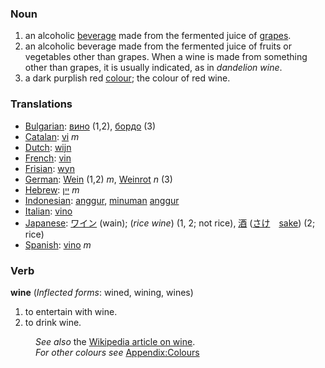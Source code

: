 ===Noun===
#an alcoholic [[beverage]] made from the fermented juice of [[grape]]s.
#an alcoholic beverage made from the fermented juice of fruits or vegetables other than grapes. When a wine is made from something other than grapes, it is usually indicated, as in ''dandelion wine''.
#a dark purplish red [[colour]]; the colour of red wine.

=== Translations ===
*[[Bulgarian]]: [[вино]] (1,2), [[бордо]] (3)
*[[Catalan]]: [[vi]] ''m''
*[[Dutch]]: [[wijn]]
*[[French]]: [[vin]]
*[[Frisian]]: [[wyn]]
*[[German]]: [[Wein]] (1,2) ''m'', [[Weinrot]] ''n'' (3)
*[[Hebrew]]: [[יין]] ''m''
*[[Indonesian]]: [[anggur]], [[minum|minuman]] [[anggur]]
*[[Italian]]: [[vino]]
*[[Japanese]]: [[ワイン]] (wain); (''rice wine'') (1, 2; not rice), [[酒]] ([[さけ]]　[[sake]]) (2; rice)
*[[Spanish]]: [[vino]] ''m''

===Verb===
'''wine''' (''Inflected forms'': wined, wining, wines)
#to entertain with wine.
#to drink wine.

:''See also'' the [[w:wine|Wikipedia article on wine]].
:''For other colours see'' [[Wiktionary_Appendix:Colours|Appendix:Colours]]